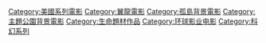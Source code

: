 {{Commonscat|Jurassic Park}}

{{DEFAULTSORT:Jurassic Park}}
[[Category:美國系列電影|Category:美國系列電影]]
[[Category:翼龍電影|Category:翼龍電影]]
[[Category:孤島背景電影|Category:孤島背景電影]]
[[Category:主題公園背景電影|Category:主題公園背景電影]]
[[Category:生命題材作品|Category:生命題材作品]]
[[Category:环球影业电影|Category:环球影业电影]]
[[Category:科幻系列|Category:科幻系列]]